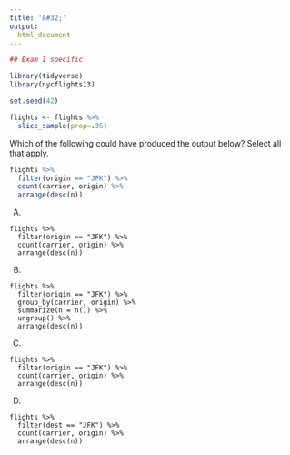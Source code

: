 ```yaml
---
title: '&#32;'
output:
  html_document
---
```


```r
## Exam 1 specific

library(tidyverse)
library(nycflights13)

set.seed(42)

flights <- flights %>% 
  slice_sample(prop=.35)
```


Which of the following could have produced the output below? Select all that apply.

```r
flights %>% 
  filter(origin == "JFK") %>%
  count(carrier, origin) %>% 
  arrange(desc(n))

```


A)
```
flights %>% 
  filter(origin == "JFK") %>%
  count(carrier, origin) %>% 
  arrange(desc(n))
```
B)
```
flights %>% 
  filter(origin == "JFK") %>%
  group_by(carrier, origin) %>% 
  summarize(n = n()) %>% 
  ungroup() %>% 
  arrange(desc(n))
```
C) 
```
flights %>% 
  filter(origin == "JFK") %>%
  count(carrier, origin) %>% 
  arrange(desc(n))
```
D)
```
flights %>% 
  filter(dest == "JFK") %>%
  count(carrier, origin) %>% 
  arrange(desc(n))
```
